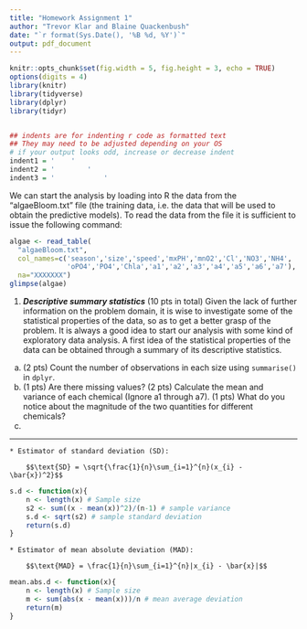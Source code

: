 ```yaml
---
title: "Homework Assignment 1"
author: "Trevor Klar and Blaine Quackenbush"
date: "`r format(Sys.Date(), '%B %d, %Y')`"
output: pdf_document
---
```


```r
knitr::opts_chunk$set(fig.width = 5, fig.height = 3, echo = TRUE)
options(digits = 4)
library(knitr)
library(tidyverse)
library(dplyr)
library(tidyr)


## indents are for indenting r code as formatted text
## They may need to be adjusted depending on your OS
# if your output looks odd, increase or decrease indent
indent1 = '    '
indent2 = '        '
indent3 = '            '
```

We can start the analysis by loading into R the data from the “algaeBloom.txt” file (the training data, i.e. the data that will be used to obtain the predictive models). To read the data from the file it is sufficient to issue the following command:

```r
algae <- read_table(
  "algaeBloom.txt",
  col_names=c('season','size','speed','mxPH','mnO2','Cl','NO3','NH4',
              'oPO4','PO4','Chla','a1','a2','a3','a4','a5','a6','a7'),
  na="XXXXXXX")
glimpse(algae)
```

1. _**Descriptive summary statistics**_ (10 pts in total) Given the lack of further information on the problem domain, it is wise to investigate some of the statistical properties of the data, so as to get a better grasp of the problem. It is always a good idea to start our analysis with some kind of exploratory data analysis. A first idea of the statistical properties of the data can be obtained through a summary of its descriptive statistics.
  a. (2 pts) Count the number of observations in each size using `summarise()` in `dplyr`.
  b. (1 pts) Are there missing values? (2 pts) Calculate the mean and variance of each chemical (Ignore a1 through a7). (1 pts) What do you notice about the magnitude of the two quantities for different chemicals?
  c. 

___

    * Estimator of standard deviation (SD):

        $$\text{SD} = \sqrt{\frac{1}{n}\sum_{i=1}^{n}(x_{i} - \bar{x})^2}$$
```r
s.d <- function(x){
    n <- length(x) # Sample size
    s2 <- sum((x - mean(x))^2)/(n-1) # sample variance
    s.d <- sqrt(s2) # sample standard deviation 
    return(s.d)
}
```
    * Estimator of mean absolute deviation (MAD):

        $$\text{MAD} = \frac{1}{n}\sum_{i=1}^{n}|x_{i} - \bar{x}|$$
```r
mean.abs.d <- function(x){
    n <- length(x) # Sample size
    m <- sum(abs(x - mean(x)))/n # mean average deviation
    return(m)
}
```



